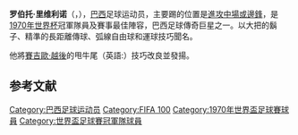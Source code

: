 {{expand|time=2018-06-11T13:32:51+00:00}}
{{noteTA
|G1=足球
|G2=南美球會
|T=zh-cn:罗伯托·里维利诺;zh-hk: 羅拔圖·李維連奴;zh-tw:羅伯托·里維利諾
|2=zh-cn:里维利诺;zh-hk:李維連奴;zh-tw:里維利諾
|3=zh-cn:罗伯托;zh-hk: 羅拔圖;zh-tw:羅伯托
}}
{{Infobox football biography
| name                = 里维利诺<br />Rivelino
| image               = Roberto Rivelino 1974.jpg
| image_size          = 320
| caption             = Roberto Rivellino in 1974
| fullname            = Roberto Rivellino
| birth_date          = {{birth date and age|1946|1|1|df=y}}
| birth_place         = {{BRA}}[[圣保罗州|圣保罗州]][[聖保羅_(巴西)|圣保罗]]
| height              = {{height|m=1.71}}
| position            = [[中场|中场]]
| youthyears1         = 1962 
| youthyears2         = 1963–1965
| youthclubs1         = Barcelona
| youthclubs2         = [[科林蒂安|科林蒂安]]
| years1              = 1965–1974
| years2              = 1974–1978
| years3              = 1978–1981
| clubs1              = [[科林蒂安|科林蒂安]]
| clubs2              = [[弗鲁米嫩塞|弗鲁米嫩塞]]
| clubs3              = [[希拉尔|希拉尔]]
| caps1         = 471 | goals1         = 141
| caps2         = 158 | goals2         = 53
| caps3         = 57  | goals3         = 23
| nationalyears1       = 1965–1978<ref>{{Cite news|title=Roberto Rivellino – Goals in International Matches|publisher=[[RSSSF|Rec.Sport.Soccer Statistics Foundation]]|url=http://www.rsssf.com/miscellaneous/rivellino-intlg.html}}</ref>
| nationalteam1        = [[巴西國家足球隊|巴西]]
| nationalcaps1 = 92 | nationalgoals1 = 26
}}
{{MedalTableTop|width=270px}}
{{MedalCountry|{{BRA}}}}
{{MedalSport|男子[[足球|足球]]}}
{{MedalCompetition|[[世界盃足球賽|世界盃足球賽]]}}
{{Medal|Winner|[[1970年世界盃足球賽|1970年墨西哥]] | [[1970年世界盃足球賽|隊際]]}}
{{MedalBottom}}
'''罗伯托·里维利诺'''（{{lang-pt|'''Roberto Rivellino'''}}，{{bd|1946年|1月1日|}}），[[巴西|巴西]]足球运动员，主要踢的位置是[[中場|進攻中場或邊鋒]]，是[[1970年世界杯|1970年世界杯]]冠軍隊員及賽事最佳陣容，巴西足球傳奇巨星之一。以大把的鬍子、精準的長距離傳球、弧線自由球和運球技巧聞名。

他將[[塞吉歐·越後|賽吉歐·越後]]的甩牛尾（英語:{{link-en|Flip_flap_(association_football)||flip-flap}}）技巧改良並發揚。

== 参考文献 ==
{{reflist}}

{{FIFA 100}}
{{1970年世界杯足球赛巴西参赛名单}}

{{Authority control}}
{{DEFAULTSORT:Rivellino}}
[[Category:巴西足球运动员|Category:巴西足球运动员]]
[[Category:FIFA_100|Category:FIFA 100]]
[[Category:1970年世界盃足球賽球員|Category:1970年世界盃足球賽球員]]
[[Category:世界盃足球賽冠軍隊球員|Category:世界盃足球賽冠軍隊球員]]
